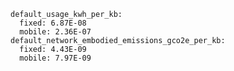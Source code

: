```
default_usage_kwh_per_kb:
  fixed: 6.87E-08
  mobile: 2.36E-07
default_network_embodied_emissions_gco2e_per_kb:
  fixed: 4.43E-09
  mobile: 7.97E-09
```
